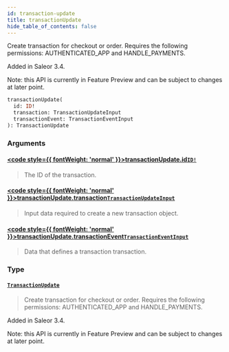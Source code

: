 ```yaml
---
id: transaction-update
title: transactionUpdate
hide_table_of_contents: false
---
```








Create transaction for checkout or order. Requires the following permissions: AUTHENTICATED_APP and HANDLE_PAYMENTS.

Added in Saleor 3.4.

Note: this API is currently in Feature Preview and can be subject to changes at later point.

```graphql
transactionUpdate(
  id: ID!
  transaction: TransactionUpdateInput
  transactionEvent: TransactionEventInput
): TransactionUpdate
```


### Arguments

#### [<code style={{ fontWeight: 'normal' }}>transactionUpdate.<b>id</b></code>](#)<Bullet />[`ID!`](../../../developer/api-reference/scalars/id) <Badge class="secondary" text="non-null"/> <Badge class="secondary" text="scalar"/>
> The ID of the transaction.
> 

#### [<code style={{ fontWeight: 'normal' }}>transactionUpdate.<b>transaction</b></code>](#)<Bullet />[`TransactionUpdateInput`](../../../developer/api-reference/inputs/transaction-update-input) <Badge class="secondary" text="input"/>
> Input data required to create a new transaction object.
> 

#### [<code style={{ fontWeight: 'normal' }}>transactionUpdate.<b>transactionEvent</b></code>](#)<Bullet />[`TransactionEventInput`](../../../developer/api-reference/inputs/transaction-event-input) <Badge class="secondary" text="input"/>
> Data that defines a transaction transaction.
> 

### Type

#### [`TransactionUpdate`](../../../developer/api-reference/objects/transaction-update) <Badge class="secondary" text="object"/>
> Create transaction for checkout or order. Requires the following permissions: AUTHENTICATED_APP and HANDLE_PAYMENTS.

Added in Saleor 3.4.

Note: this API is currently in Feature Preview and can be subject to changes at later point.
> 





